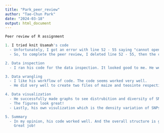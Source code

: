 ```yaml
---
title: "Park_peer_review"
author: "Tae-Chun Park"
date: "2024-03-18"
output: html_document
---
```


```r
Peer review of R assignment

1. I tried knit Usamah's code
  - Unfortunately, I got an error with line 52 - 55 saying "cannot open the connection"
  - So, to complete the peer review, I deleted line 52 - 55, then the code worked!

2. Data inspection
  - I ran his code for the data inspection. It looked good to me. He went through the type, size, dimensions, structures of each file

3. Data wrangling
  - I like his workflow of code. The code seems worked very well.
  - He did very well to create two files of maize and teosinte respectively with generating chromosome 1 to 10 automatically.

4. Data visualization
  - He successfully made graphs to see distrubition and diversity of SNPs per chromosome
  - The figures look great!
  - Lastly, his own visulization which is the density variation of SNPs associated with homozygous A was good.

5. Summary
  - In my opinion, his code worked well. And the overall structure is good. I think he understand his job for the assignment and code in R.
    Great job!

```


